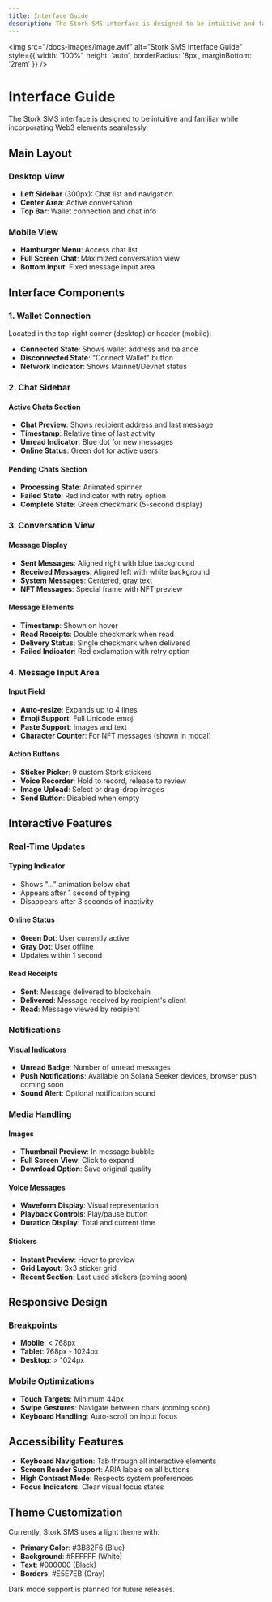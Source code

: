 ```yaml
---
title: Interface Guide
description: The Stork SMS interface is designed to be intuitive and familiar while incorporating Web3 elements seamlessly
---
```


<img
  src="/docs-images/image.avif"
  alt="Stork SMS Interface Guide"
  style={{ width: '100%', height: 'auto', borderRadius: '8px', marginBottom: '2rem' }}
/>

# Interface Guide

The Stork SMS interface is designed to be intuitive and familiar while incorporating Web3 elements seamlessly.

## Main Layout

### Desktop View

* **Left Sidebar** (300px): Chat list and navigation
* **Center Area**: Active conversation
* **Top Bar**: Wallet connection and chat info

### Mobile View

* **Hamburger Menu**: Access chat list
* **Full Screen Chat**: Maximized conversation view
* **Bottom Input**: Fixed message input area

## Interface Components

### 1. Wallet Connection

Located in the top-right corner (desktop) or header (mobile):

* **Connected State**: Shows wallet address and balance
* **Disconnected State**: "Connect Wallet" button
* **Network Indicator**: Shows Mainnet/Devnet status

### 2. Chat Sidebar

#### Active Chats Section

* **Chat Preview**: Shows recipient address and last message
* **Timestamp**: Relative time of last activity
* **Unread Indicator**: Blue dot for new messages
* **Online Status**: Green dot for active users

#### Pending Chats Section

* **Processing State**: Animated spinner
* **Failed State**: Red indicator with retry option
* **Complete State**: Green checkmark (5-second display)

### 3. Conversation View

#### Message Display

* **Sent Messages**: Aligned right with blue background
* **Received Messages**: Aligned left with white background
* **System Messages**: Centered, gray text
* **NFT Messages**: Special frame with NFT preview

#### Message Elements

* **Timestamp**: Shown on hover
* **Read Receipts**: Double checkmark when read
* **Delivery Status**: Single checkmark when delivered
* **Failed Indicator**: Red exclamation with retry option

### 4. Message Input Area

#### Input Field

* **Auto-resize**: Expands up to 4 lines
* **Emoji Support**: Full Unicode emoji
* **Paste Support**: Images and text
* **Character Counter**: For NFT messages (shown in modal)

#### Action Buttons

* **Sticker Picker**: 9 custom Stork stickers
* **Voice Recorder**: Hold to record, release to review
* **Image Upload**: Select or drag-drop images
* **Send Button**: Disabled when empty

## Interactive Features

### Real-Time Updates

#### Typing Indicator

* Shows "..." animation below chat
* Appears after 1 second of typing
* Disappears after 3 seconds of inactivity

#### Online Status

* **Green Dot**: User currently active
* **Gray Dot**: User offline
* Updates within 1 second

#### Read Receipts

* **Sent**: Message delivered to blockchain
* **Delivered**: Message received by recipient's client
* **Read**: Message viewed by recipient

### Notifications

#### Visual Indicators

* **Unread Badge**: Number of unread messages
* **Push Notifications**: Available on Solana Seeker devices, browser push coming soon
* **Sound Alert**: Optional notification sound

### Media Handling

#### Images

* **Thumbnail Preview**: In message bubble
* **Full Screen View**: Click to expand
* **Download Option**: Save original quality

#### Voice Messages

* **Waveform Display**: Visual representation
* **Playback Controls**: Play/pause button
* **Duration Display**: Total and current time

#### Stickers

* **Instant Preview**: Hover to preview
* **Grid Layout**: 3x3 sticker grid
* **Recent Section**: Last used stickers (coming soon)

## Responsive Design

### Breakpoints

* **Mobile**: < 768px
* **Tablet**: 768px - 1024px
* **Desktop**: > 1024px

### Mobile Optimizations

* **Touch Targets**: Minimum 44px
* **Swipe Gestures**: Navigate between chats (coming soon)
* **Keyboard Handling**: Auto-scroll on input focus

## Accessibility Features

* **Keyboard Navigation**: Tab through all interactive elements
* **Screen Reader Support**: ARIA labels on all buttons
* **High Contrast Mode**: Respects system preferences
* **Focus Indicators**: Clear visual focus states

## Theme Customization

Currently, Stork SMS uses a light theme with:

* **Primary Color**: #3B82F6 (Blue)
* **Background**: #FFFFFF (White)
* **Text**: #000000 (Black)
* **Borders**: #E5E7EB (Gray)

Dark mode support is planned for future releases.
